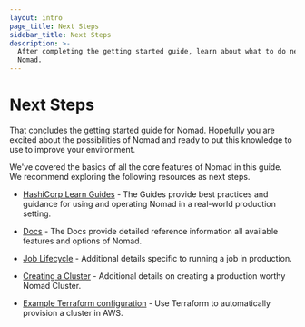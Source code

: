 ```yaml
---
layout: intro
page_title: Next Steps
sidebar_title: Next Steps
description: >-
  After completing the getting started guide, learn about what to do next with
  Nomad.
---
```


# Next Steps

That concludes the getting started guide for Nomad. Hopefully you are
excited about the possibilities of Nomad and ready to put this knowledge
to use to improve your environment.

We've covered the basics of all the core features of Nomad in this guide.
We recommend exploring the following resources as next steps.

- [HashiCorp Learn Guides](http://learn/hashicorp.com/nomad) - The Guides provide best practices and
  guidance for using and operating Nomad in a real-world production setting.

- [Docs](/docs) - The Docs provide detailed reference information
  all available features and options of Nomad.

- [Job Lifecycle](https://learn.hashicorp.com/nomad?track=managing-jobs#operations-and-development) - Additional details
  specific to running a job in production.

- [Creating a Cluster](https://learn.hashicorp.com/nomad/operating-nomad/clustering) - Additional
  details on creating a production worthy Nomad Cluster.

- [Example Terraform configuration](https://github.com/hashicorp/nomad/tree/master/terraform) -
  Use Terraform to automatically provision a cluster in AWS.
